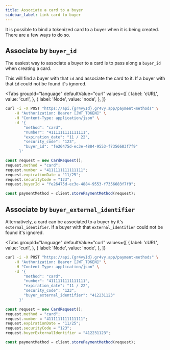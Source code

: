```yaml
---
title: Associate a card to a buyer
sidebar_label: Link card to buyer
---
```



It is possible to bind a tokenized card to a buyer when it is being created.
There are a few ways to do so.

## Associate by `buyer_id`

The easiest way to associate a buyer to a card is to pass along a `buyer_id`
when creating a card.

This will find a buyer with that `id` and associate the card to it. If a buyer
with that `id` could not be found it's ignored.

<Tabs
  groupId="language"
  defaultValue="curl"
  values={[
    { label: 'cURL', value: 'curl', },
    { label: 'Node', value: 'node', },
  ]}
>
  <TabItem value="curl">

```bash {9}
curl -i -X POST "https://api.{gr4vyId}.gr4vy.app/payment-methods" \
    -H "Authorization: Bearer [JWT_TOKEN]" \
    -H "Content-Type: application/json" \
    -d '{
        "method": "card",
        "number": "4111111111111111",
        "expiration_date": "11 / 22",
        "security_code": "123",
        "buyer_id": "fe26475d-ec3e-4884-9553-f7356683f7f9"
      }'
```

  </TabItem>
  <TabItem value="node">

```js {6}
const request = new CardRequest();
request.method = "card";
request.number = "4111111111111111";
request.expirationDate = "11/25";
request.securityCode = "123";
request.buyerId = "fe26475d-ec3e-4884-9553-f7356683f7f9";

const paymentMethod = client.storePaymentMethod(request);
```

  </TabItem>
</Tabs>

## Associate by `buyer_external_identifier`

Alternatively, a card can be associated to a buyer by it's
`external_identifier`. If a buyer with that `external_identifier` could not be
found it's ignored.

<Tabs
  groupId="language"
  defaultValue="curl"
  values={[
    { label: 'cURL', value: 'curl', },
    { label: 'Node', value: 'node', },
  ]}
>
  <TabItem value="curl">

```bash {9}
curl -i -X POST "https://api.{gr4vyId}.gr4vy.app/payment-methods" \
    -H "Authorization: Bearer [JWT_TOKEN]" \
    -H "Content-Type: application/json" \
    -d '{
        "method": "card",
        "number": "4111111111111111",
        "expiration_date": "11 / 22",
        "security_code": "123",
        "buyer_external_identifier": "412231123"
      }'
```

  </TabItem>
  <TabItem value="node">

```js {6}
const request = new CardRequest();
request.method = "card";
request.number = "4111111111111111";
request.expirationDate = "11/25";
request.securityCode = "123";
request.buyerExternalIdentifier = "412231123";

const paymentMethod = client.storePaymentMethod(request);
```

  </TabItem>
</Tabs>
